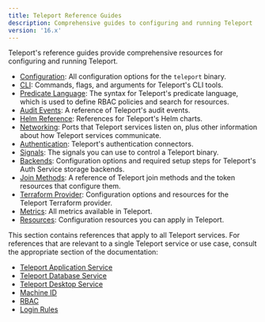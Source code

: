 ```yaml
---
title: Teleport Reference Guides
description: Comprehensive guides to configuring and running Teleport
version: '16.x'
---
```


Teleport's reference guides provide comprehensive resources for configuring and
running Teleport.

- [Configuration](/ver/16.x/reference/config): All configuration options for the `teleport`
  binary.
- [CLI](/ver/16.x/reference/cli): Commands, flags, and arguments for Teleport's CLI tools.
- [Predicate Language](/ver/16.x/reference/predicate-language): The syntax for Teleport's
  predicate language, which is used to define RBAC policies and search for
  resources.
- [Audit Events](/ver/16.x/reference/audit): A reference of Teleport's audit events.
- [Helm Reference](/ver/16.x/reference/helm-reference): References for Teleport's Helm charts.
- [Networking](/ver/16.x/reference/networking): Ports that Teleport services listen on, plus
  other information about how Teleport services communicate.
- [Authentication](/ver/16.x/reference/authentication): Teleport's authentication connectors.
- [Signals](/ver/16.x/reference/signals): The signals you can use to control a Teleport
  binary.
- [Backends](/ver/16.x/reference/backends): Configuration options and required setup steps for
  Teleport's Auth Service storage backends.
- [Join Methods](/ver/16.x/reference/join-methods): A reference of Teleport join methods and the token resources that configure them.
- [Terraform Provider](/ver/16.x/reference/terraform-provider): Configuration options and
  resources for the Teleport Terraform provider.
- [Metrics](/ver/16.x/reference/metrics): All metrics available in Teleport.
- [Resources](/ver/16.x/reference/resources): Configuration resources you can apply in
  Teleport.

<Tip>
  This section contains references that apply to all Teleport services. For
  references that are relevant to a single Teleport service or use case, consult
  the appropriate section of the documentation:

  - [Teleport Application Service](/ver/16.x/application-access/reference)
  - [Teleport Database Service](/ver/16.x/database-access/reference)
  - [Teleport Desktop Service](/ver/16.x/desktop-access/reference)
  - [Machine ID](/ver/16.x/machine-id/reference)
  - [RBAC](/ver/16.x/access-controls/reference)
  - [Login Rules](/ver/16.x/access-controls/login-rules/reference)
</Tip>
